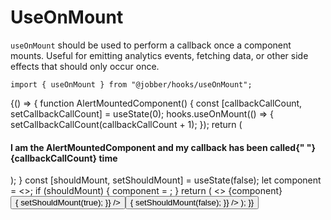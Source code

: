 
<Meta title="Hooks/useOnMount" />

# UseOnMount

`useOnMount` should be used to perform a callback once a component mounts.
Useful for emitting analytics events, fetching data, or other side effects that
should only occur once.

```tsx
import { useOnMount } from "@jobber/hooks/useOnMount";
```

<Canvas>
  <Story name="useOnMount">
    {() => {
      function AlertMountedComponent() {
        const [callbackCallCount, setCallbackCallCount] = useState(0);
        hooks.useOnMount(() => {
          setCallbackCallCount(callbackCallCount + 1);
        });
        return (
          <h4>
            I am the AlertMountedComponent and my callback has been called{" "}
            {callbackCallCount} time
          </h4>
        );
      }
      const [shouldMount, setShouldMount] = useState(false);
      let component = <></>;
      if (shouldMount) {
        component = <AlertMountedComponent />;
      }
      return (
        <>
          {component}
          <Button
            label={"Mount Component"}
            onClick={() => {
              setShouldMount(true);
            }}
          />
          <Button
            label={"Unmount Component"}
            onClick={() => {
              setShouldMount(false);
            }}
          />
        </>
      );
    }}
  </Story>
</Canvas>
